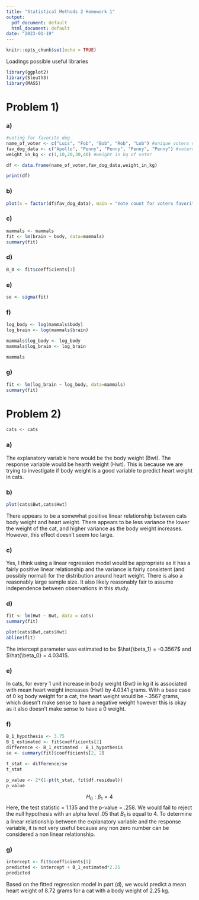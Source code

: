 ---
title: "Statistical Methods 2 Homework 1"
output:
  pdf_document: default
  html_document: default
date: "2023-01-19"
---

```{r setup, include=FALSE}
knitr::opts_chunk$set(echo = TRUE)
```

Loadings possible useful libraries
```{r}
library(ggplot2)
library(Sleuth3)
library(MASS)
```
# Problem 1)

### a)

```{r}
#voting for favorite dog
name_of_voter <- c("Luis", "Fob", "Bob", "Rob", "Lob") #unique voters voting
fav_dog_data <- c("Apollo", "Penny", "Penny", "Penny", "Penny") #voters favorite dog
weight_in_kg <- c(1,10,20,30,40) #weight in kg of voter

df <- data.frame(name_of_voter,fav_dog_data,weight_in_kg)

print(df)
```

### b)

```{r}
plot(x = factor(df$fav_dog_data), main = "Vote count for voters favorite dog")
```

### c)

```{r}
mammals <- mammals
fit <- lm(brain ~ body, data=mammals)
summary(fit)
```

### d)

```{r}
B_0 <- fit$coefficients[1]
```

### e)

```{r}
se <- sigma(fit)
```

### f)

```{r}
log_body <- log(mammals$body)
log_brain <- log(mammals$brain)

mammals$log_body <- log_body
mammals$log_brain <- log_brain

mammals
```

### g)

```{r}
fit <- lm(log_brain ~ log_body, data=mammals)
summary(fit)
```
\newpage

# Problem 2)

```{r}
cats <- cats
```

### a)

The explanatory variable here would be the body weight (Bwt). The response variable would be hearth weight (Hwt). This is because we are trying to investigate if body weight is a good variable to predict heart weight in cats. 

### b)

```{r}
plot(cats$Bwt,cats$Hwt)
```

There appears to be a somewhat positive linear relationship between cats body weight and heart weight. There appears to be less variance the lower the weight of the cat, and higher variance as the body weight increases. However, this effect doesn't seem too large.

### c)

Yes, I think using a linear regression model would be appropriate as it has a fairly positive linear relationship and the variance is fairly consistent (and possibly normal) for the distribution around heart weight. There is also a reasonably large sample size. It also likely reasonably fair to assume independence between observations in this study. 

### d)

```{r}
fit <- lm(Hwt ~ Bwt, data = cats)
summary(fit)
```

```{r}
plot(cats$Bwt,cats$Hwt)
abline(fit)
```

The intercept parameter was estimated to be $\hat{\beta_1} = -0.3567$ and $\hat{\beta_0} = 4.0341$.

### e)

In cats, for every 1 unit increase in body weight (Bwt) in kg it is associated with mean heart weight increases (Hwt) by 4.0341 grams. With a base case of 0 kg body weight for a cat, the heart weight would be -.3567 grams, which doesn't make sense to have a negative weight however this is okay as it also doesn't make sense to have a 0 weight. 

### f)

```{r}
B_1_hypothesis <- 3.75 
B_1_estimated <- fit$coefficients[2]
difference <- B_1_estimated - B_1_hypothesis
se <- summary(fit)$coefficients[2, 2]

t_stat <- difference/se
t_stat

p_value <- 2*(1-pt(t_stat, fit$df.residual))
p_value
```

$$H_0: \beta_1 = 4$$
Here, the test statistic = 1.135 and the p-value = .258. We would fail to reject the null hypothesis with an alpha level .05 that $B_1$ is equal to 4. To determine a linear relationship between the explanatory variable and the response variable, it is not very useful because any non zero number can be considered a non linear relationship. 

### g)

```{r}
intercept <- fit$coefficients[1]
predicted <- intercept + B_1_estimated*2.25
predicted
```

Based on the fitted regression model in part (d), we would predict a mean heart weight of 8.72 grams for a cat with a body weight of 2.25 kg. 